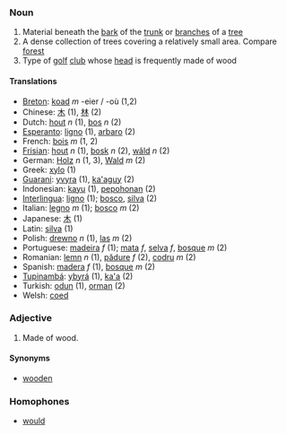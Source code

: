 ===Noun===
#Material beneath the [[bark]] of the [[trunk]] or [[branches]] of a [[tree]]
#A dense collection of trees covering a relatively small area.  Compare [[forest]]
#Type of [[golf]] [[club]] whose [[head]] is frequently made of wood

====Translations====
*[[Breton]]: [[koad]] ''m'' -eier / -où (1,2)
*Chinese: [[木]] (1), [[林]] (2)
*Dutch: [[hout]] ''n'' (1), [[bos]] ''n'' (2)
*[[Esperanto]]: [[ligno]] (1), [[arbaro]] (2)
*French: [[bois]] ''m'' (1, 2)
*[[Frisian]]: [[hout]] ''n'' (1), [[bosk]] ''n'' (2), [[wâld]] ''n'' (2)
*German: [[Holz]] ''n'' (1, 3), [[Wald]] ''m'' (2)
*Greek: [[xylo]] (1)
*[[Guarani]]: [[yvyra]] (1), [[ka'aguy]] (2)
*Indonesian: [[kayu]] (1), [[pohon|pepohonan]] (2)
*[[Interlingua]]: [[ligno]] (1); [[bosco]], [[silva]] (2)
*Italian: [[legno]] ''m'' (1); [[bosco]] ''m'' (2)
*Japanese: [[木]] (1)
*Latin: [[silva]] (1)
*Polish: [[drewno]] ''n'' (1), [[las]] ''m'' (2)
*Portuguese: [[madeira]] ''f'' (1); [[mata]] ''f'', [[selva]] ''f'', [[bosque]] ''m'' (2)
*Romanian: [[lemn]] ''n'' (1), [[pădure]] ''f'' (2), [[codru]] ''m'' (2)
*Spanish: [[madera]] ''f'' (1), [[bosque]] ''m'' (2)
*[[Tupinambá]]: [[ybyrá]] (1), [[ka'a]] (2)
*Turkish: [[odun]] (1), [[orman]] (2)
*Welsh: [[coed]]

===Adjective===

#Made of wood.

====Synonyms====
*[[wooden]]

===Homophones===
*[[would]]